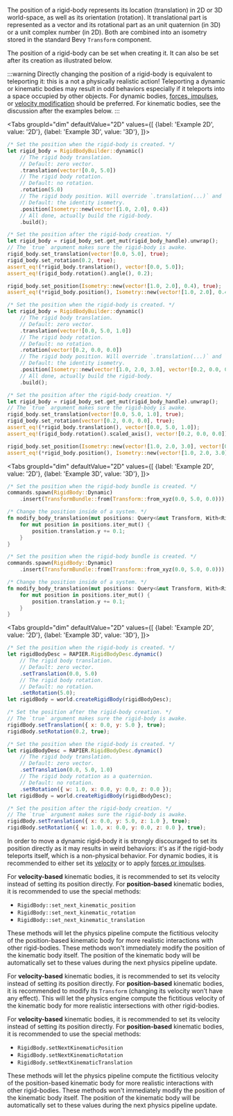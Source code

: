 
The position of a rigid-body represents its location (translation) in 2D or 3D world-space, as well as its orientation (rotation).
<rapier>It translational part is represented as a vector and its rotational part as an unit quaternion (in 3D) or a unit complex
number (in 2D). Both are combined into an isometry</rapier><bevy> stored in the standard Bevy `Transform` component</bevy>.

The position of a rigid-body can be set when creating it. It can also be set after
its creation as illustrated below.

:::warning
Directly changing the position of a rigid-body is equivalent to teleporting it: this is a not a
physically realistic action! Teleporting a dynamic or kinematic bodies may result in odd behaviors
especially if it teleports into a space occupied by other objects. For dynamic bodies, [forces,
impulses](#forces-and-impulses), or [velocity modification](#velocity) should be preferred.
For kinematic bodies, see the discussion after the examples below.
:::

<rapier>

<Tabs
groupId="dim"
defaultValue="2D"
values={[
{label: 'Example 2D', value: '2D'},
{label: 'Example 3D', value: '3D'},
]}>
<TabItem value="2D">

```rust
/* Set the position when the rigid-body is created. */
let rigid_body = RigidBodyBuilder::dynamic()
    // The rigid body translation.
    // Default: zero vector.
    .translation(vector![0.0, 5.0])
    // The rigid body rotation.
    // Default: no rotation.
    .rotation(5.0)
    // The rigid body position. Will override `.translation(...)` and `.rotation(...)`.
    // Default: the identity isometry.
    .position(Isometry::new(vector![1.0, 2.0], 0.4))
    // All done, actually build the rigid-body.
    .build();
```
```rust
/* Set the position after the rigid-body creation. */
let rigid_body = rigid_body_set.get_mut(rigid_body_handle).unwrap();
// The `true` argument makes sure the rigid-body is awake.
rigid_body.set_translation(vector![0.0, 5.0], true);
rigid_body.set_rotation(0.2, true);
assert_eq!(*rigid_body.translation(), vector![0.0, 5.0]);
assert_eq!(rigid_body.rotation().angle(), 0.2);

rigid_body.set_position(Isometry::new(vector![1.0, 2.0], 0.4), true);
assert_eq!(*rigid_body.position(), Isometry::new(vector![1.0, 2.0], 0.4));
```

  </TabItem>
  <TabItem value="3D">

```rust
/* Set the position when the rigid-body is created. */
let rigid_body = RigidBodyBuilder::dynamic()
    // The rigid body translation.
    // Default: zero vector.
    .translation(vector![0.0, 5.0, 1.0])
    // The rigid body rotation.
    // Default: no rotation.
    .rotation(vector![0.2, 0.0, 0.0])
    // The rigid body position. Will override `.translation(...)` and `.rotation(...)`.
    // Default: the identity isometry.
    .position(Isometry::new(vector![1.0, 2.0, 3.0], vector![0.2, 0.0, 0.0]))
    // All done, actually build the rigid-body.
    .build();
```
```rust
/* Set the position after the rigid-body creation. */
let rigid_body = rigid_body_set.get_mut(rigid_body_handle).unwrap();
// The `true` argument makes sure the rigid-body is awake.
rigid_body.set_translation(vector![0.0, 5.0, 1.0], true);
rigid_body.set_rotation(vector![0.2, 0.0, 0.0], true);
assert_eq!(*rigid_body.translation(), vector![0.0, 5.0, 1.0]);
assert_eq!(rigid_body.rotation().scaled_axis(), vector![0.2, 0.0, 0.0]);

rigid_body.set_position(Isometry::new(vector![1.0, 2.0, 3.0], vector![0.0, 0.4, 0.0]), true);
assert_eq!(*rigid_body.position(), Isometry::new(vector![1.0, 2.0, 3.0], vector![0.0, 0.4, 0.0]));
```

  </TabItem>
</Tabs>

</rapier>
<bevy>

<Tabs
groupId="dim"
defaultValue="2D"
values={[
{label: 'Example 2D', value: '2D'},
{label: 'Example 3D', value: '3D'},
]}>
<TabItem value="2D">

```rust
/* Set the position when the rigid-body bundle is created. */
commands.spawn(RigidBody::Dynamic)
    .insert(TransformBundle::from(Transform::from_xyz(0.0, 5.0, 0.0)));
```
```rust
/* Change the position inside of a system. */
fn modify_body_translation(mut positions: Query<&mut Transform, With<RigidBody>>) {
    for mut position in positions.iter_mut() {
        position.translation.y += 0.1;
    }
}
```

  </TabItem>
  <TabItem value="3D">

```rust
/* Set the position when the rigid-body bundle is created. */
commands.spawn(RigidBody::Dynamic)
    .insert(TransformBundle::from(Transform::from_xyz(0.0, 5.0, 0.0)));
```
```rust
/* Change the position inside of a system. */
fn modify_body_translation(mut positions: Query<&mut Transform, With<RigidBody>>) {
    for mut position in positions.iter_mut() {
        position.translation.y += 0.1;
    }
}
```

  </TabItem>
</Tabs>

</bevy>
<js>

<Tabs
groupId="dim"
defaultValue="2D"
values={[
{label: 'Example 2D', value: '2D'},
{label: 'Example 3D', value: '3D'},
]}>
<TabItem value="2D">

```js
/* Set the position when the rigid-body is created. */
let rigidBodyDesc = RAPIER.RigidBodyDesc.dynamic()
    // The rigid body translation.
    // Default: zero vector.
    .setTranslation(0.0, 5.0)
    // The rigid body rotation.
    // Default: no rotation.
    .setRotation(5.0);
let rigidBody = world.createRigidBody(rigidBodyDesc);
```
```js
/* Set the position after the rigid-body creation. */
// The `true` argument makes sure the rigid-body is awake.
rigidBody.setTranslation({ x: 0.0, y: 5.0 }, true);
rigidBody.setRotation(0.2, true);
```

  </TabItem>
  <TabItem value="3D">

```js
/* Set the position when the rigid-body is created. */
let rigidBodyDesc = RAPIER.RigidBodyDesc.dynamic()
    // The rigid body translation.
    // Default: zero vector.
    .setTranslation(0.0, 5.0, 1.0)
    // The rigid body rotation as a quaternion.
    // Default: no rotation.
    .setRotation({ w: 1.0, x: 0.0, y: 0.0, z: 0.0 });
let rigidBody = world.createRigidBody(rigidBodyDesc);
```
```js
/* Set the position after the rigid-body creation. */
// The `true` argument makes sure the rigid-body is awake.
rigidBody.setTranslation({ x: 0.0, y: 5.0, z: 1.0 }, true);
rigidBody.setRotation({ w: 1.0, x: 0.0, y: 0.0, z: 0.0 }, true);
```

  </TabItem>
</Tabs>

</js>

In order to move a dynamic rigid-body it is strongly discouraged to set its position directly as it
may results in weird behaviors: it's as if the rigid-body teleports itself, which is a non-physical behavior. For dynamic
bodies, it is recommended to either set its [velocity](#velocity) or to apply [forces or impulses](#forces-and-impulses).

<rapier>

For **velocity-based** kinematic bodies, it is recommended to set its velocity instead of setting its position directly.
For **position-based** kinematic bodies, it is recommended to use the special methods:
- `RigidBody::set_next_kinematic_position`
- `RigidBody::set_next_kinematic_rotation`
- `RigidBody::set_next_kinematic_translation`

These methods will let the physics pipeline compute the fictitious velocity of the position-based kinematic body for more realistic
interactions with other rigid-bodies. These methods won't immediately modify the position of the kinematic body itself.
The position of the kinematic body will be automatically set to these values during the next physics pipeline update.

</rapier>
<bevy>

For **velocity-based** kinematic bodies, it is recommended to set its velocity instead of setting its position directly.
For **position-based** kinematic bodies, it is recommended to modify its `Transform` (changing its velocity won’t have
any effect). This will let the physics engine compute the fictitious velocity of the kinematic body for more
realistic intersections with other rigid-bodies.

</bevy>
<js>

For **velocity-based** kinematic bodies, it is recommended to set its velocity instead of setting its position directly.
For **position-based** kinematic bodies, it is recommended to use the special methods:
- `RigidBody.setNextKinematicPosition`
- `RigidBody.setNextKinematicRotation`
- `RigidBody.setNextKinematicTranslation`

These methods will let the physics pipeline compute the fictitious velocity of the position-based kinematic body for more realistic
interactions with other rigid-bodies. These methods won't immediately modify the position of the kinematic body itself.
The position of the kinematic body will be automatically set to these values during the next physics pipeline update.

</js>
